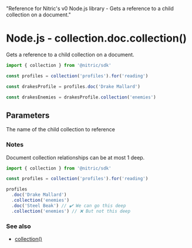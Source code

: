   "Reference for Nitric's v0 Node.js library - Gets a reference to a child collection on a document."

# Node.js - collection.doc.collection()

Gets a reference to a child collection on a document.

```javascript
import { collection } from '@nitric/sdk'

const profiles = collection('profiles').for('reading')

const drakesProfile = profiles.doc('Drake Mallard')

const drakesEnemies = drakesProfile.collection('enemies')
```

## Parameters

<Properties>
  <Property name="name" required type="string">
    The name of the child collection to reference
  </Property>
</Properties>

### Notes

Document collection relationships can be at most 1 deep.

```javascript
import { collection } from '@nitric/sdk'

const profiles = collection('profiles').for('reading')

profiles
  .doc('Drake Mallard')
  .collection('enemies')
  .doc('Steel Beak') // ✔️ We can go this deep
  .collection('enemies') // ❌ But not this deep
```

### See also

- [collection()](./collection)

